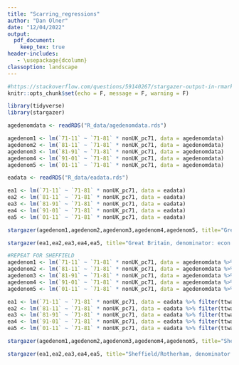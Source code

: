 ```yaml
---
title: "Scarring_regressions"
author: "Dan Olner"
date: "12/04/2022"
output:
  pdf_document:
    keep_tex: true
header-includes:
   - \usepackage{dcolumn}    
classoption: landscape
---
```


```r
#https://stackoverflow.com/questions/59140267/stargazer-output-in-rmarkdown-what-is-my-illegal-charachter - where I got the yaml header from for loading dcolumn package for stargazer to work
knitr::opts_chunk$set(echo = F, message = F, warning = F)
```

```r
library(tidyverse)
library(stargazer)

agedenomdata <- readRDS("R_data/agedenomdata.rds")

agedenom1 <- lm(`71-11` ~ `71-81` * nonUK_pc71, data = agedenomdata)
agedenom2 <- lm(`81-11` ~ `71-81` * nonUK_pc71, data = agedenomdata)
agedenom3 <- lm(`81-91` ~ `71-81` * nonUK_pc71, data = agedenomdata)
agedenom4 <- lm(`91-01` ~ `71-81` * nonUK_pc71, data = agedenomdata)
agedenom5 <- lm(`01-11` ~ `71-81` * nonUK_pc71, data = agedenomdata)

eadata <- readRDS("R_data/eadata.rds")

ea1 <- lm(`71-11` ~ `71-81` * nonUK_pc71, data = eadata)
ea2 <- lm(`81-11` ~ `71-81` * nonUK_pc71, data = eadata)
ea3 <- lm(`81-91` ~ `71-81` * nonUK_pc71, data = eadata)
ea4 <- lm(`91-01` ~ `71-81` * nonUK_pc71, data = eadata)
ea5 <- lm(`01-11` ~ `71-81` * nonUK_pc71, data = eadata)


```


```r
stargazer(agedenom1,agedenom2,agedenom3,agedenom4,agedenom5, title="Great Britain, denominator: 15-64", align=TRUE, header = F)#latex default / header false gets rid of comment at top

stargazer(ea1,ea2,ea3,ea4,ea5, title="Great Britain, denominator: econ active", align=TRUE, header = F)

```


```r
#REPEAT FOR SHEFFIELD
agedenom1 <- lm(`71-11` ~ `71-81` * nonUK_pc71, data = agedenomdata %>% filter(ttwa == "Sheffield & Rotherham"))
agedenom2 <- lm(`81-11` ~ `71-81` * nonUK_pc71, data = agedenomdata %>% filter(ttwa == "Sheffield & Rotherham"))
agedenom3 <- lm(`81-91` ~ `71-81` * nonUK_pc71, data = agedenomdata %>% filter(ttwa == "Sheffield & Rotherham"))
agedenom4 <- lm(`91-01` ~ `71-81` * nonUK_pc71, data = agedenomdata %>% filter(ttwa == "Sheffield & Rotherham"))
agedenom5 <- lm(`01-11` ~ `71-81` * nonUK_pc71, data = agedenomdata %>% filter(ttwa == "Sheffield & Rotherham"))

ea1 <- lm(`71-11` ~ `71-81` * nonUK_pc71, data = eadata %>% filter(ttwa == "Sheffield & Rotherham"))
ea2 <- lm(`81-11` ~ `71-81` * nonUK_pc71, data = eadata %>% filter(ttwa == "Sheffield & Rotherham"))
ea3 <- lm(`81-91` ~ `71-81` * nonUK_pc71, data = eadata %>% filter(ttwa == "Sheffield & Rotherham"))
ea4 <- lm(`91-01` ~ `71-81` * nonUK_pc71, data = eadata %>% filter(ttwa == "Sheffield & Rotherham"))
ea5 <- lm(`01-11` ~ `71-81` * nonUK_pc71, data = eadata %>% filter(ttwa == "Sheffield & Rotherham"))


```


```r
stargazer(agedenom1,agedenom2,agedenom3,agedenom4,agedenom5, title="Sheffield/Rotherham, denominator: 15-64", align=TRUE, header = F)#latex default / header false gets rid of comment at top

stargazer(ea1,ea2,ea3,ea4,ea5, title="Sheffield/Rotherham, denominator: econ active", align=TRUE, header = F)

```




